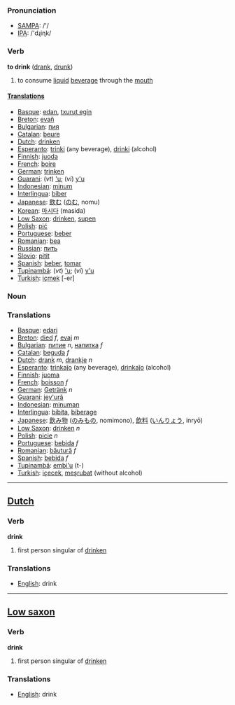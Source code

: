 === Pronunciation ===
*[[w:SAMPA|SAMPA]]: /'/
*[[w:IPA|IPA]]: /'dɻiɳk/

=== Verb ===

'''to drink''' ([[drank]], [[drunk]])

# to consume [[liquid]] [[beverage]] through the [[mouth]]

====[[Translation]]s====
*[[Basque]]: [[edan]], [[txurut egin]]
*[[Breton]]: [[evañ]]
*[[Bulgarian]]: [[пия]]
*[[Catalan]]: [[beure]]
*[[Dutch]]: [[drinken]]
*[[Esperanto]]: [[trinki]] (any beverage), [[drinki]] (alcohol)
*[[Finnish]]: [[juoda]]
*[[French]]: [[boire]]
*[[German]]: [[trinken]]
*[[Guarani]]: (''vt'') [['u]]; (''vi'') [[y'u]]
*[[Indonesian]]: [[minum]]
*[[Interlingua]]: [[biber]]
*[[Japanese]]: [[飲む]] ([[のむ]], nomu)
*[[Korean]]: [[마시다]] (masida)
*[[Low Saxon]]: [[drinken]], [[supen]]
*[[Polish]]: [[pić]]
*[[Portuguese]]: [[beber]]
*[[Romanian]]: [[bea]]
*[[Russian]]: [[пить]]
*[[Slovio]]: [[pitit]]
*[[Spanish]]: [[beber]], [[tomar]]
*[[Tupinambá]]: (''vt'') [['u]]; (''vi'') [[y'u]]
*[[Turkish]]: [[içmek]] [-er]

=== Noun ===
=== Translations ===
*[[Basque]]: [[edari]]
*[[Breton]]: [[died]] ''f'', [[evaj]] ''m''
*[[Bulgarian]]: [[питие]] ''n'', [[напитка]] ''f''
*[[Catalan]]: [[beguda]] ''f''
*[[Dutch]]: [[drank]] ''m'', [[drankje]] ''n''
*[[Esperanto]]: [[trinkaĵo]] (any beverage), [[drinkaĵo]] (alcohol)
*[[Finnish]]: [[juoma]]
*[[French]]: [[boisson]] ''f''
*[[German]]: [[Getränk]] ''n''
*[[Guarani]]: [[jey'urã]]
*[[Indonesian]]: [[minum|minuman]]
*[[Interlingua]]: [[bibita]], [[biberage]]
*[[Japanese]]: [[飲み物]] ([[のみもの]], nomimono), [[飲料]] ([[いんりょう]], inryō)
*[[Low Saxon]]: [[drinken]] ''n''
*[[Polish]]: [[picie]] ''n''
*[[Portuguese]]: [[bebida]] ''f''
*[[Romanian]]: [[băutură]] ''f''
*[[Spanish]]: [[bebida]] ''f''
*[[Tupinambá]]: [[embi'u]] (t-)
*[[Turkish]]: [[içecek]], [[meşrubat]] (without alcohol)

----

==[[Dutch]]==

=== Verb ===

'''drink'''

# first person singular of [[drinken]]

=== Translations ===
*[[English]]: drink

----
==[[Low saxon]]==

=== Verb ===

'''drink'''

# first person singular of [[drinken]]

=== Translations ===
*[[English]]: drink